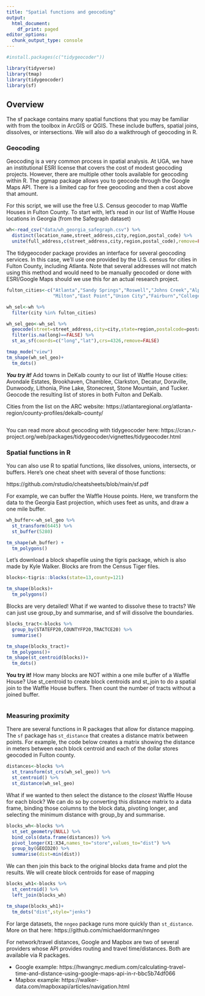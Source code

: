 ```yaml
---
title: "Spatial functions and geocoding"
output:
  html_document:
    df_print: paged
editor_options: 
  chunk_output_type: console
---
```


```r
#install.packages(c("tidygeocoder"))

library(tidyverse)
library(tmap)
library(tidygeocoder)
library(sf)
```

## Overview

The sf package contains many spatial functions that you may be familiar with from the toolbox in ArcGIS or QGIS. These include buffers, spatial joins, dissolves, or intersections. We will also do a walkthrough of geocoding in R.

### Geocoding

Geocoding is a very common process in spatial analysis. At UGA, we have an institutional ESRI license that covers the cost of modest geocoding projects. However, there are multiple other tools available for geocoding within R. The ggmap package allows you to geocode through the Google Maps API. There is a limited cap for free geocoding and then a cost above that amount. 

For this script, we will use the free U.S. Census geocoder to map Waffle Houses in Fulton County. To start with, let's read in our list of Waffle House locations in Georgia (from the Safegraph dataset)

```r
wh<-read_csv("data/wh_georgia_safegraph.csv") %>%
  distinct(location_name,street_address,city,region,postal_code) %>%
  unite(full_address,c(street_address,city,region,postal_code),remove=FALSE,sep=", ")
```

The tidygeocoder package provides an interface for several geocoding services. In this case, we'll use one provided by the U.S. census for cities in Fulton County, including Atlanta. Note that several addresses will not match using this method and would need to be manually geocoded or done with ESRI/Google Maps should we use this for an actual research project.

```r
fulton_cities<-c("Atlanta","Sandy Springs","Roswell","Johns Creek","Alpharetta",
                 "Milton","East Point","Union City","Fairburn","College Park")

wh_sel<-wh %>%
  filter(city %in% fulton_cities)

wh_sel_geo<-wh_sel %>%
  geocode(street=street_address,city=city,state=region,postalcode=postal_code,method="census") %>%
  filter(is.na(long)==FALSE) %>%
  st_as_sf(coords=c("long","lat"),crs=4326,remove=FALSE)

tmap_mode("view")
tm_shape(wh_sel_geo)+
  tm_dots()
```

***You try it!***
Add towns in DeKalb county to our list of Waffle House cities: Avondale Estates, Brookhaven, Chamblee, Clarkston, Decatur, Doraville, Dunwoody, Lithonia, Pine Lake, Stonecrest, Stone Mountain, and Tucker. Geocode the resulting list of stores in both Fulton and DeKalb.

Cities from the list on the ARC website: https://atlantaregional.org/atlanta-region/county-profiles/dekalb-county/

```r

```

You can read more about geocoding with tidygeocoder here: https://cran.r-project.org/web/packages/tidygeocoder/vignettes/tidygeocoder.html

### Spatial functions in R

You can also use R to spatial functions, like dissolves, unions, intersects, or buffers. Here's one cheat sheet with several of those functions: 

https://github.com/rstudio/cheatsheets/blob/main/sf.pdf

For example, we can buffer the Waffle House points. Here, we transform the data to the Georgia East projection, which uses feet as units, and draw a one mile buffer.

```r
wh_buffer<-wh_sel_geo %>%
  st_transform(6445) %>% 
  st_buffer(5280)

tm_shape(wh_buffer) +
  tm_polygons()
```

Let's download a block shapefile using the tigris package, which is also made by Kyle Walker. Blocks are from the Census Tiger files.

```r
blocks<-tigris::blocks(state=13,county=121)

tm_shape(blocks)+
  tm_polygons()
```

Blocks are very detailed! What if we wanted to dissolve these to tracts? We can just use group_by and summarise, and sf will dissolve the boundaries.

```r
blocks_tract<-blocks %>%
  group_by(STATEFP20,COUNTYFP20,TRACTCE20) %>%
  summarise()

tm_shape(blocks_tract)+
  tm_polygons()+
tm_shape(st_centroid(blocks))+
  tm_dots()
```

**You try it!**
How many blocks are NOT within a one mile buffer of a Waffle House? Use st_centroid to create block centroids and st_join to do a spatial join to the Waffle House buffers. Then count the number of tracts without a joined buffer.

```r

```

### Measuring proximity

There are several functions in R packages that allow for distance mapping. The `sf` package has `st_distance` that creates a distance matrix between points. For example, the code below creates a matrix showing the distance in meters between each block centroid and each of the dollar stores geocoded in Fulton county.

```r
distances<-blocks %>%
  st_transform(st_crs(wh_sel_geo)) %>%
  st_centroid() %>%
  st_distance(wh_sel_geo) 
```

What if we wanted to then select the distance to the *closest* Waffle House for each block? We can do so by converting this distance matrix to a data frame, binding those columns to the block data, pivoting longer, and selecting the minimum distance with group_by and summarise.

```r

blocks_wh<-blocks %>%
  st_set_geometry(NULL) %>%
  bind_cols(data.frame(distances)) %>% 
  pivot_longer(X1:X34,names_to="store",values_to="dist") %>%
  group_by(GEOID20) %>%
  summarise(dist=min(dist))
```

We can then join this back to the original blocks data frame and plot the results. We will create block centroids for ease of mapping

```r
blocks_wh1<-blocks %>%
  st_centroid() %>%
  left_join(blocks_wh)

tm_shape(blocks_wh1)+
  tm_dots("dist",style="jenks")

```

For large datasets, the `nngeo` package runs more quickly than `st_distance`. More on that here: https://github.com/michaeldorman/nngeo

For network/travel distances, Google and Mapbox are two of several providers whose API provides routing and travel time/distances. Both are available via R packages.

* Google example: https://hwangnyc.medium.com/calculating-travel-time-and-distance-using-google-maps-api-in-r-bbc5b74df066
* Mapbox example: https://walker-data.com/mapboxapi/articles/navigation.html